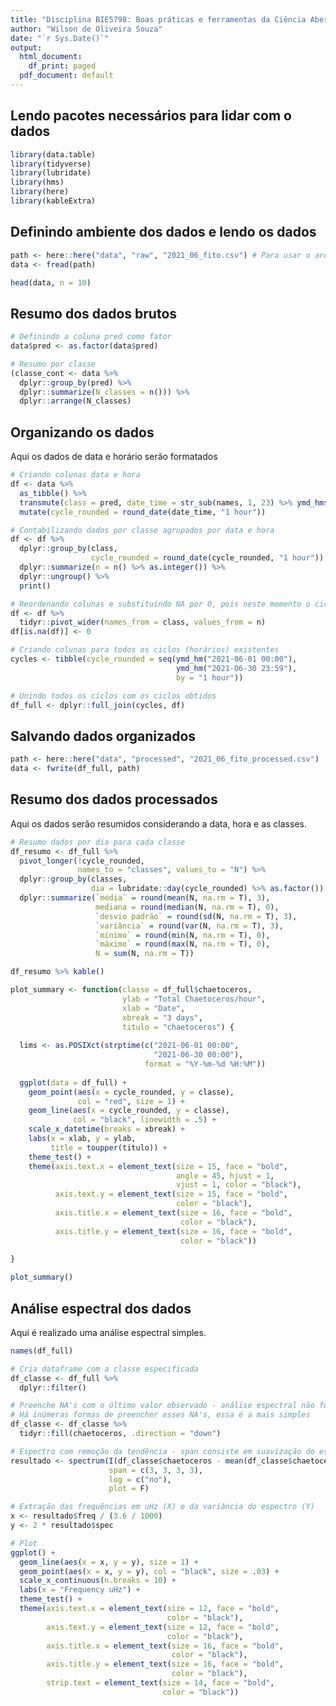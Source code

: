 ```yaml
---
title: "Disciplina BIE5798: Boas práticas e ferramentas da Ciência Aberta na ecologia"
author: "Wilson de Oliveira Souza"
date: "`r Sys.Date()`"
output:
  html_document:
    df_print: paged
  pdf_document: default
---
```


## Lendo pacotes necessários para lidar com o dados

```r
library(data.table)
library(tidyverse)
library(lubridate)
library(hms)
library(here)
library(kableExtra)
```

## Definindo ambiente dos dados e lendo os dados

```r
path <- here::here("data", "raw", "2021_06_fito.csv") # Para usar o arquivo exemplo upado no github, utilize o arquivo "2021_06_fito_part.csv", pois o arquivo original possui +250MB
data <- fread(path)

head(data, n = 10)
```

## Resumo dos dados brutos

```r
# Definindo a coluna pred como fator
data$pred <- as.factor(data$pred)

# Resumo por classe
(classe_cont <- data %>%
  dplyr::group_by(pred) %>%
  dplyr::summarize(N_classes = n())) %>% 
  dplyr::arrange(N_classes)
```

## Organizando os dados

Aqui os dados de data e horário serão formatados

```r
# Criando colunas data e hora
df <- data %>%
  as_tibble() %>% 
  transmute(class = pred, date_time = str_sub(names, 1, 23) %>% ymd_hms()) %>%
  mutate(cycle_rounded = round_date(date_time, "1 hour"))

# Contabilizando dados por classe agrupados por data e hora
df <- df %>% 
  dplyr::group_by(class, 
                  cycle_rounded = round_date(cycle_rounded, "1 hour")) %>%
  dplyr::summarize(n = n() %>% as.integer()) %>% 
  dplyr::ungroup() %>% 
  print()

# Reordenando colunas e substituindo NA por 0, pois neste momento o ciclo existe, mas a classe no ciclo pode não existir
df <- df %>% 
  tidyr::pivot_wider(names_from = class, values_from = n)
df[is.na(df)] <- 0

# Criando colunas para todos os ciclos (horários) existentes
cycles <- tibble(cycle_rounded = seq(ymd_hm("2021-06-01 00:00"),
                                     ymd_hm("2021-06-30 23:59"),
                                     by = "1 hour"))

# Unindo todos os ciclos com os ciclos obtidos
df_full <- dplyr::full_join(cycles, df)
```

## Salvando dados organizados

```r
path <- here::here("data", "processed", "2021_06_fito_processed.csv")
data <- fwrite(df_full, path)
```


## Resumo dos dados processados

Aqui os dados serão resumidos considerando a data, hora e as classes.


```r
# Resumo dados por dia para cada classe
df_resumo <- df_full %>% 
  pivot_longer(!cycle_rounded,
               names_to = "classes", values_to = "N") %>% 
  dplyr::group_by(classes,
                  dia = lubridate::day(cycle_rounded) %>% as.factor()) %>%
  dplyr::summarize(`média` = round(mean(N, na.rm = T), 3),
                   mediana = round(median(N, na.rm = T), 0),
                   `desvio padrão` = round(sd(N, na.rm = T), 3),
                   `variância` = round(var(N, na.rm = T), 3),
                   `mínimo` = round(min(N, na.rm = T), 0),
                   `máximo` = round(max(N, na.rm = T), 0),
                   N = sum(N, na.rm = T))

df_resumo %>% kable()
```


```r
plot_summary <- function(classe = df_full$chaetoceros, 
                         ylab = "Total Chaetoceros/hour",
                         xlab = "Date",
                         xbreak = "3 days",
                         titulo = "chaetoceros") {
  
  lims <- as.POSIXct(strptime(c("2021-06-01 00:00",
                                "2021-06-30 00:00"),
                              format = "%Y-%m-%d %H:%M"))
  
  ggplot(data = df_full) +
    geom_point(aes(x = cycle_rounded, y = classe),
               col = "red", size = 1) +
    geom_line(aes(x = cycle_rounded, y = classe),
              col = "black", linewidth = .5) +
    scale_x_datetime(breaks = xbreak) +
    labs(x = xlab, y = ylab,
         title = toupper(titulo)) +
    theme_test() +
    theme(axis.text.x = element_text(size = 15, face = "bold",
                                     angle = 45, hjust = 1,
                                     vjust = 1, color = "black"),
          axis.text.y = element_text(size = 15, face = "bold",
                                     color = "black"),
          axis.title.x = element_text(size = 16, face = "bold",
                                      color = "black"),
          axis.title.y = element_text(size = 16, face = "bold",
                                      color = "black"))
  
}

plot_summary()

```


## Análise espectral dos dados

Aqui é realizado uma análise espectral simples.

```r
names(df_full)

# Cria dataframe com a classe especificada
df_classe <- df_full %>% 
  dplyr::filter()

# Preenche NA's com o último valor observado - análise espectral não funciona com NA
# Há inúmeras formas de preencher esses NA's, essa é a mais simples
df_classe <- df_classe %>% 
  tidyr::fill(chaetoceros, .direction = "down")

# Espectro com remoção da tendência - span consiste em suavização do espectro
resultado <- spectrum(I(df_classe$chaetoceros - mean(df_classe$chaetoceros)),
                      span = c(3, 3, 3, 3), 
                      log = c("no"),
                      plot = F)

# Extração das frequências em uHz (X) e da variância do espectro (Y)
x <- resultado$freq / (3.6 / 1000)
y <- 2 * resultado$spec

# Plot
ggplot() +
  geom_line(aes(x = x, y = y), size = 1) +
  geom_point(aes(x = x, y = y), col = "black", size = .03) +
  scale_x_continuous(n.breaks = 10) +
  labs(x = "Frequency uHz") +
  theme_test() +
  theme(axis.text.x = element_text(size = 12, face = "bold", 
                                   color = "black"),
        axis.text.y = element_text(size = 12, face = "bold", 
                                   color = "black"),
        axis.title.x = element_text(size = 16, face = "bold",
                                    color = "black"),
        axis.title.y = element_text(size = 16, face = "bold",
                                    color = "black"), 
        strip.text = element_text(size = 14, face = "bold", 
                                  color = "black"))

```
